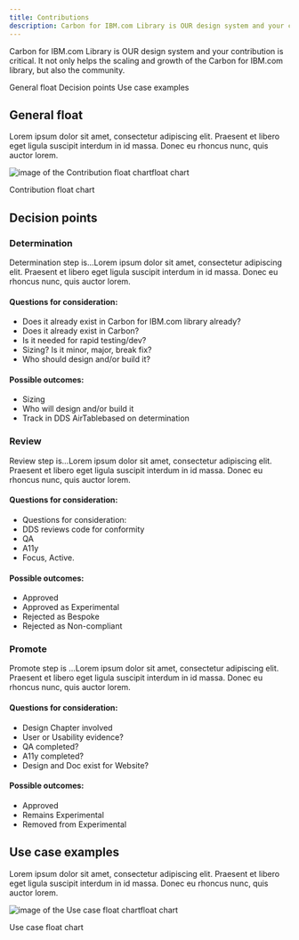 ```yaml
---
title: Contributions
description: Carbon for IBM.com Library is OUR design system and your contribution is critical. It not only helps the scaling and growth of the Carbon for IBM.com library, but also the community. 
---
```


<PageDescription>

Carbon for IBM.com Library is OUR design system and your contribution is critical. It not only helps the scaling and growth of the Carbon for IBM.com library, but also the community. 

</PageDescription>

<AnchorLinks>

<AnchorLink>General float</AnchorLink>
<AnchorLink>Decision points</AnchorLink>
<AnchorLink>Use case examples</AnchorLink>

</AnchorLinks>


## General float

Lorem ipsum dolor sit amet, consectetur adipiscing elit. Praesent et libero eget ligula suscipit interdum in id massa. Donec eu rhoncus nunc, quis auctor lorem.

<Row>
<Column colLg={8}>

![image of the Contribution float chartfloat chart](images/contributions/X.png)

<Caption>Contribution float chart</Caption>

</Column>
</Row>

## Decision points

### Determination
Determination step is…Lorem ipsum dolor sit amet, consectetur adipiscing elit. Praesent et libero eget ligula suscipit interdum in id massa. Donec eu rhoncus nunc, quis auctor lorem.

#### Questions for consideration:
- Does it already exist in Carbon for IBM.com library already?
- Does it already exist in Carbon?
- Is it needed for rapid testing/dev?
- Sizing? Is it minor, major,  break  fix?
- Who should design and/or build it?

#### Possible outcomes:
- Sizing
- Who will design and/or build it
- Track in DDS AirTablebased on determination

### Review
Review step is…Lorem ipsum dolor sit amet, consectetur adipiscing elit. Praesent et libero eget ligula suscipit interdum in id massa. Donec eu rhoncus nunc, quis auctor lorem.

#### Questions for consideration:
- Questions for consideration:
- DDS reviews code for conformity
- QA
- A11y
- Focus, Active.

#### Possible outcomes:
- Approved
- Approved as Experimental
- Rejected as Bespoke
- Rejected as Non-compliant

### Promote 
Promote step is …Lorem ipsum dolor sit amet, consectetur adipiscing elit. Praesent et libero eget ligula suscipit interdum in id massa. Donec eu rhoncus nunc, quis auctor lorem.

#### Questions for consideration:
- Design Chapter  involved
- User or Usability evidence?
- QA completed?
- A11y completed?
- Design and Doc exist for Website?

#### Possible outcomes:
- Approved
- Remains Experimental
- Removed from Experimental

## Use case examples

Lorem ipsum dolor sit amet, consectetur adipiscing elit. Praesent et libero eget ligula suscipit interdum in id massa. Donec eu rhoncus nunc, quis auctor lorem.

<Row>
<Column colLg={8}>

![image of the Use case float chartfloat chart](images/contributions/X.png)

<Caption>Use case float chart</Caption>

</Column>
</Row>
